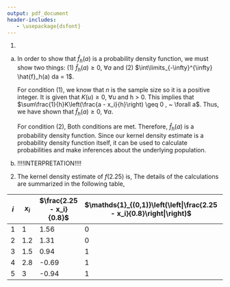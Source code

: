 ```yaml
---
output: pdf_document
header-includes:
   - \usepackage{dsfont}
---
```

\begin{flushright}
Y, Z, Ryan Quigley \\
MATH 267A
\end{flushright}
\begin{center}
Problem Set 7
\end{center}

1. 
a) In order to show that $\hat{f}_h(a)$ is a probability density function, we must show two things: (1) $\hat{f}_h(a) \geq 0, ~ \forall a$ and (2) $\int\limits_{-\infty}^{\infty} \hat{f}_h(a) da = 1$.  

    For condition (1), we know that $n$ is the sample size so it is a positive integer. It is given that $K(u) \geq 0 , ~ \forall u$ and h > 0. This implies that  $\sum\frac{1}{h}K\left(\frac{a - x_i}{h}\right) \geq 0 , ~  \forall a$. Thus, we have shown that $\hat{f}_h(a) \geq 0, ~ \forall a$.  

    For condition (2),
\begin{align*}
\int\limits_{-\infty}^{\infty} \hat{f}_h(a) da & = \int\limits_{-\infty}^{\infty} \frac{1}{n} \sum \frac{1}{h}K\left(\frac{a - x_i}{h}\right) da \\
& = \int\limits_{-\infty}^{\infty} \frac{1}{n} \left[ \frac{1}{h}K\left(\frac{a - x_1}{h}\right) + ... + \frac{1}{h}K\left(\frac{a - x_n}{h}\right) \right] da \\
& = \frac{1}{n} \left[  \int\limits_{-\infty}^{\infty}  \frac{1}{h}K\left(\frac{a - x_1}{h}\right) da + ... + \int\limits_{-\infty}^{\infty} \frac{1}{h}K\left(\frac{a - x_n}{h}\right)da  \right] \\
\intertext{Let $u_i = \frac{a - x_i}{h} \implies du_i = \frac{1}{h}da$. Note, the transformation does not affect the limits of the integral. By substitution,}
& = \frac{1}{n} \left[  \int\limits_{-\infty}^{\infty} K(u_1) du_1 + ... + \int\limits_{-\infty}^{\infty} K(u_n)du_n  \right] \\
\intertext{From the given information, each of the n integrals evaluates to 1.}
& = \frac{1}{n}(n) \\
& = 1
\end{align*}
    Both conditions are met. Therefore, $\hat{f}_h(a)$ is a probability density function. Since our kernel density estimate is a probability density function itself, it can be used to calculate probabilities and make inferences about the underlying population.
  
b)
\begin{align*}
\int\limits_{-\infty}^{\infty} u\hat{f}_h(u) du & = \int\limits_{-\infty}^{\infty} u \cdot \frac{1}{n} \sum \frac{1}{h}K\left(\frac{u - x_i}{h}\right) du \\
& = \frac{1}{n} \left[  \int\limits_{-\infty}^{\infty}  u \cdot \frac{1}{h}K\left(\frac{u - x_1}{h}\right) du + ... + \int\limits_{-\infty}^{\infty} u \cdot \frac{1}{h}K\left(\frac{u - x_n}{h}\right)du  \right] \\
\intertext{Let $v_i = \frac{u - x_i}{h} \implies dv_i = \frac{1}{h}du \implies u = v_ih + x_i$. Note, the transformation does not affect the limits of the integral. By substitution,}
& = \frac{1}{n} \left[  \int\limits_{-\infty}^{\infty} (v_1h + x_1) K(v_1) dv_1 + ... + \int\limits_{-\infty}^{\infty} (v_nh + x_n)K(v_n)dv_n  \right] \\
& = \frac{1}{n} \left[  h \int\limits_{-\infty}^{\infty} v_1 K(v_1) dv_1 + x_1 \int\limits_{-\infty}^{\infty} K(v_1) dv_1 + ... + h \int\limits_{-\infty}^{\infty} v_n K(v_n) dv_n + x_n \int\limits_{-\infty}^{\infty} K(v_n) dv_n  \right] \\
\intertext{From the given information, each of the integrals of the form $\int\limits_{-\infty}^{\infty} K(u)$ evaluates to 1. Additionally, since the kernel is symmetric around 0, the integrals of the form $\int\limits_{-\infty}^{\infty} u K(u) du$ evaluate to 0.}
& = \frac{1}{n} \left[  0 + x_1 \cdot 1 + ... + 0 + x_n \cdot 1  \right] \\
& =  \frac{x_1  + ...  + x_n }{n}   \\
& = \bar{x}
\end{align*}
!!!!INTERPRETATION!!!!

2. The kernel density estimate of $f(2.25)$ is,
\begin{align*}
\hat{f}_0.8(2.25) & = \frac{1}{5}\cdot\frac{1}{0.8}\bigg[ 0 + 0 + 0.09 + 0.39 + 0.09 \bigg] \\
& = 0.14
\end{align*}
The details of the calculations are summarized in the following table,

$i$ | $x_i$ |  $\frac{2.25 - x_i}{0.8}$ | $\mathds{1}_{(0,1)}\left(\left|\frac{2.25 - x_i}{0.8}\right|\right)$ | $\frac{3}{4}\left(1 - \left(\frac{2.25 - x_i}{0.8}\right)^2\right)$
------|------|------|-----------------|-----------------
1   | 1     | 1.56    | 0 | -1.08
2   | 1.2   | 1.31    | 0 | -0.54
3   | 1.5   | 0.94    | 1 | 0.09
4   | 2.8   | -0.69   | 1 | 0.39
5   | 3     | -0.94   | 1 | 0.09

